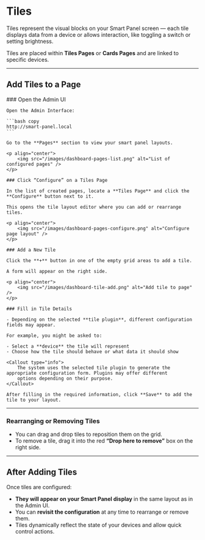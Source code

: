
# Tiles

Tiles represent the visual blocks on your Smart Panel screen — each tile displays data from a device or allows interaction, like toggling a switch or setting brightness.

Tiles are placed within **Tiles Pages** or **Cards Pages** and are linked to specific devices.

---

## Add Tiles to a Page

<Steps>
	### Open the Admin UI

	Open the Admin Interface:

	```bash copy
	http://smart-panel.local
	```

	Go to the **Pages** section to view your smart panel layouts.

	<p align="center">
		<img src="/images/dashboard-pages-list.png" alt="List of configured pages" />
	</p>

	### Click “Configure” on a Tiles Page

	In the list of created pages, locate a **Tiles Page** and click the **Configure** button next to it.

	This opens the tile layout editor where you can add or rearrange tiles.

	<p align="center">
		<img src="/images/dashboard-pages-configure.png" alt="Configure page layout" />
	</p>

	### Add a New Tile

	Click the **+** button in one of the empty grid areas to add a tile.

	A form will appear on the right side.

	<p align="center">
		<img src="/images/dashboard-tile-add.png" alt="Add tile to page" />
	</p>

	### Fill in Tile Details

	- Depending on the selected **tile plugin**, different configuration fields may appear.

	For example, you might be asked to:

	- Select a **device** the tile will represent
	- Choose how the tile should behave or what data it should show

	<Callout type="info">
		The system uses the selected tile plugin to generate the appropriate configuration form. Plugins may offer different
		options depending on their purpose.
	</Callout>

	After filling in the required information, click **Save** to add the tile to your layout.
</Steps>

---

### Rearranging or Removing Tiles

- You can drag and drop tiles to reposition them on the grid.
- To remove a tile, drag it into the red **“Drop here to remove”** box on the right side.

---

## After Adding Tiles

Once tiles are configured:

- **They will appear on your Smart Panel display** in the same layout as in the Admin UI.
- You can **revisit the configuration** at any time to rearrange or remove them.
- Tiles dynamically reflect the state of your devices and allow quick control actions.
